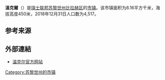 {{Infobox settlement
| name = 温克尔
| native_name = {{lang|de|Winkel}}
| settlement_type = [[市镇_(瑞士)|瑞士市镇]]
| image_skyline = Winkel-Komunuma domo 127.jpg
| image_caption = 温克尔风光
| image_seal = Winkel.svg
| image_map = Karte Gemeinde Winkel 2007.png
| map_caption = 温克尔在比拉赫区的位置
| pushpin_map = Switzerland
| pushpin_relief = Switzerland relief location map.jpg
| pushpin_label_position = bottom
| pushpin_map_caption = 温克尔在瑞士的位置
| subdivision_type = 国家
| subdivision_name = {{CHE}}
| subdivision_type1 = [[瑞士行政区划|州]]
| subdivision_name1 = {{flagicon|Zürich|size=16px}} [[苏黎世州|苏黎世州]]
| subdivision_type2 = [[区_(瑞士)|区]]
| subdivision_name2 = [[比拉赫区|比拉赫区]]
| elevation_m = 450
| area_footnotes = <ref name=面积>{{cite web|url=https://www.bfs.admin.ch/bfs/de/home/statistiken/raum-umwelt/bodennutzung-bedeckung/gesamtspektrum-regionalen-stufen/gemeinden.html|title=Arealstatistik Standard - Gemeinden nach 4 Hauptbereichen|trans_title=瑞士联邦按四种用地类型划分的市镇面积统计表|date=2018-11-26|publisher=[[瑞士联邦统计署|瑞士联邦统计署]]|language=de|accessdate=2019-12-01|archive-date=2019-11-15|archive-url=https://web.archive.org/web/20191115011326/https://www.bfs.admin.ch/bfs/de/home/statistiken/raum-umwelt/bodennutzung-bedeckung/gesamtspektrum-regionalen-stufen/gemeinden.html|dead-url=no}}</ref>
| area_total_km2 = 8.16
| population_as_of = 2018年12月31日
| population_footnotes = <ref>{{cite web|url=https://www.bfs.admin.ch/bfs/de/home/statistiken/bevoelkerung.assetdetail.7966022.html|title=Ständige Wohnbevölkerung nach Staatsangehörigkeitskategorie, Geschlecht und Gemeinde, Provisorische Jahresergebnisse, 2018|trans_title=瑞士联邦2018年按国籍、性别和市镇划分的常住人口统计表|date=2019-04-09|publisher=[[瑞士联邦统计署|瑞士联邦统计署]]|language=de|accessdate=2019-11-07|archive-date=2019-04-11|archive-url=https://web.archive.org/web/20190411063248/https://www.bfs.admin.ch/bfs/de/home/statistiken/bevoelkerung.assetdetail.7966022.html|dead-url=no}}</ref>
| population_total = 4517
| population_density_km2 = auto
| timezone = [[欧洲中部时间|CET]]
| utc_offset = +1
| timezone_DST = [[欧洲中部夏令时间|CEST]]
| utc_offset_DST = +2
| coordinates = {{coord|47|29|33|N|8|33|14|E|region:|display=inline,title}}
| postal_code_type = [[瑞士邮政编码系统|邮政编码]]
| postal_code = 8185
| blank_name = [[瑞士市镇官方编号|官方编号]]
| blank_info = 0072
| website = {{url|www.winkel.ch}}
}}

'''溫克爾'''（{{lang-de|Winkel}}）是[[瑞士联邦|瑞士联邦]][[苏黎世州|苏黎世州]][[比拉赫区|比拉赫区]]的[[市镇_(瑞士)|市镇]]。该市镇面积为8.16平方千米，海拔高度450米，2018年12月31日人口数为4,517。

== 参考来源 ==
{{reflist}}

== 外部連結 ==
* [http://www.winkel.ch 温克尔官方网站] {{Wayback|url=http://www.winkel.ch/ |date=20020526164401 }} {{de icon}}

{{Switzerland-geo-stub}}
{{苏黎世州区划}}
{{DEFAULTSORT:Winkel}}
[[Category:苏黎世州的市镇|Category:苏黎世州的市镇]]